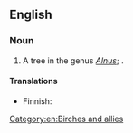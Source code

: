 ==English==

===Noun===
{{en-noun}}

# A tree in the genus ''[[Alnus]]''; {{taxlink|Alnus rubra|species|noshow=1}}.

====Translations====
{{trans-top|Alnus rubra}}
* Finnish: {{t|fi|punaleppä}}
{{trans-mid}}
{{trans-bottom}}

[[Category:en:Birches and allies]]